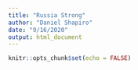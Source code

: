 ```yaml
---
title: "Russia Strong"
author: "Daniel Shapiro"
date: "9/16/2020"
output: html_document
---
```


```r
knitr::opts_chunk$set(echo = FALSE)
```

